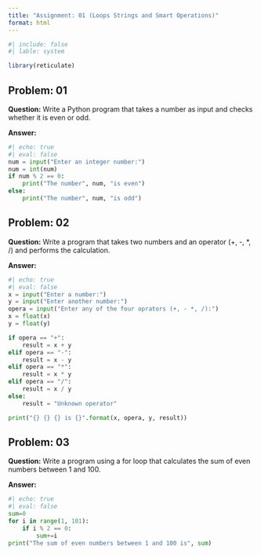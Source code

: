 ```yaml
---
title: "Assignment: 01 (Loops Strings and Smart Operations)"
format: html
---
```


```r
#| include: false
#| lable: system

library(reticulate)
```


## Problem: 01 

**Question:** Write a Python program that takes a number as input and checks whether it is even or odd.

**Answer:**

```python
#| echo: true
#| eval: false
num = input("Enter an integer number:")
num = int(num)
if num % 2 == 0:
    print("The number", num, "is even")
else:
    print("The number", num, "is odd")
```


## Problem: 02

**Question:** Write a program that takes two numbers and an operator (+, -, *, /) and performs the calculation.

**Answer:**

```python
#| echo: true
#| eval: false
x = input("Enter a number:")
y = input("Enter another number:")
opera = input("Enter any of the four oprators (+, - *, /):")
x = float(x)
y = float(y)

if opera == "+":
    result = x + y
elif opera == "-":
    result = x - y
elif opera == "*":
    result = x * y
elif opera == "/":
    result = x / y
else:
    result = "Unknown operator"

print("{} {} {} is {}".format(x, opera, y, result))
```


## Problem: 03

**Question:** Write a program using a for loop that calculates the sum of even numbers between 1 and 100.

**Answer:**

```python
#| echo: true
#| eval: false
sum=0
for i in range(1, 101):
    if i % 2 == 0:
        sum+=i
print("The sum of even numbers between 1 and 100 is", sum)
```

